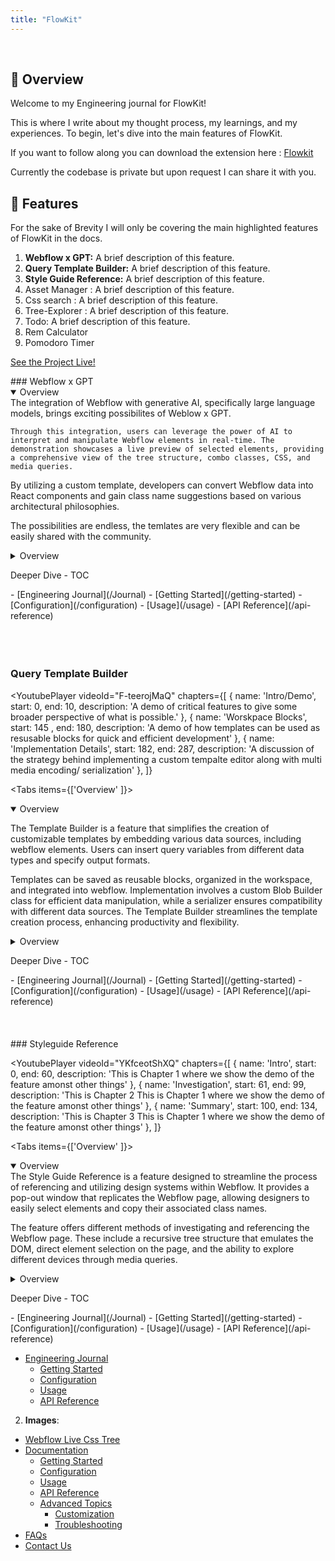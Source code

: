 ```yaml
---
title: "FlowKit"
---
```







<br/>

## 🌟 Overview
Welcome to my Engineering journal for FlowKit!

This is where I write about my thought process, my learnings, and my experiences. To begin, let's dive into the main features of FlowKit. 


If you want to follow along you can download the extension here : [Flowkit](https://chrome.google.com/webstore/detail/flowkit/kkoecihmpjfkfpfkffgiohcniepmdhif?hl=en&authuser=0)

Currently the codebase is private but upon request I can share it with you.

## 🚀 Features

For the sake of Brevity I will only be covering the main highlighted features of FlowKit in the docs.

1. **Webflow x GPT:** A brief description of this feature.
2. **Query Template Builder:** A brief description of this feature.
3. **Style Guide Reference:** A brief description of this feature.
4. Asset Manager : A brief description of this feature.
5. Css search : A brief description of this feature.
6. Tree-Explorer : A brief description of this feature.
7. Todo: A brief description of this feature.
8. Rem Calculator
9. Pomodoro Timer

[See the Project Live!](https://chrome.google.com/webstore/detail/flowkit/kkoecihmpjfkfpfkffgiohcniepmdhif?hl=en&authuser=0)





<div style={{ display: 'flex' , flexDirection: 'Column', justifyContent: 'center' , alignItems: 'center', }}>
### Webflow x GPT 
<br/>
<YoutubePlayer
  videoId="TYPYqmoXZDI"
  chapters={[
    { name: 'Live Tree Intro', start: 0, end: 60, description: 'CSS preview is shown that emulates the Webflow DOM' },
    { name: 'Webflow Template Demo', start: 61, end: 20, description: 'A Demo of Webflow to React template ' },
    { name: 'Custom Interpreter', start: 153 , end: 204 , description: 'A Demo of the BEM classname suggestion Interpreter' },
  ]}
>
<Tabs items={['Overview']}>
  <Tab>
    <details open>
      <summary>Overview</summary>
    The integration of Webflow with generative AI, specifically large language models, brings exciting possibilites of Weblow x GPT. 
    
    Through this integration, users can leverage the power of AI to interpret and manipulate Webflow elements in real-time. The demonstration showcases a live preview of selected elements, providing a comprehensive view of the tree structure, combo classes, CSS, and media queries.

By utilizing a custom template, developers can convert Webflow data into React components and gain class name suggestions based on various architectural philosophies. 

The possibilities are endless, the temlates are very flexible and can be easily shared with the community.
    </details>
  </Tab>
    <Tab>
    <details>
      <summary>Overview</summary>
      sdsdsd
    </details>
  </Tab>
</Tabs>

</YoutubePlayer>

</div>

Deeper Dive - TOC


<div className = "TOC__container">
- [Engineering Journal](/Journal)
- [Getting Started](/getting-started)
- [Configuration](/configuration)
- [Usage](/usage)
- [API Reference](/api-reference)
</div>





<br/>
<br/>
<br/>




<div style={{ display: 'flex' , flexDirection: 'Column', justifyContent: 'center' , alignItems: 'center'}}>

### Query Template Builder  

<YoutubePlayer
  videoId="F-teerojMaQ"
  chapters={[
    { name: 'Intro/Demo', start: 0, end: 10, description: 'A demo of critical features to give some broader perspective of what is possible.' },
    { name: 'Worskpace Blocks', start: 145 , end: 180, description: 'A demo of how templates can be used as resusable blocks for quick and efficient development' },
    { name: 'Implementation Details', start: 182, end: 287, description: 'A discussion of the strategy behind implementing a custom tempalte editor along with multi media encoding/ serialization' },
  ]}
>
<Tabs items={['Overview' ]}>
  <Tab>
    <details open>
      <summary>Overview</summary>

The Template Builder is a feature that simplifies the creation of customizable templates by embedding various data sources, including webflow elements. Users can insert query variables from different data types and specify output formats. 

Templates can be saved as reusable blocks, organized in the workspace, and integrated into webflow. Implementation involves a custom Blob Builder class for efficient data manipulation, while a serializer ensures compatibility with different data sources. The Template Builder streamlines the template creation process, enhancing productivity and flexibility.
    </details>
  </Tab>
    <Tab>
    <details>
      <summary>Overview</summary>
      sdsdsd
    </details>
  </Tab>
</Tabs>

</YoutubePlayer>

</div>

 Deeper Dive - TOC


<div className = "TOC__container">
- [Engineering Journal](/Journal)
- [Getting Started](/getting-started)
- [Configuration](/configuration)
- [Usage](/usage)
- [API Reference](/api-reference)
</div>








<br/>
<br/>
<br/>













<div style={{ display: 'flex' , flexDirection: 'Column', justifyContent: 'center' , alignItems: 'center'}}>
### Styleguide Reference 

<YoutubePlayer
  videoId="YKfceotShXQ"
  chapters={[
    { name: 'Intro', start: 0, end: 60, description: 'This is Chapter 1 where we show the demo of the feature amonst other things' },
    { name: 'Investigation', start: 61, end: 99, description: 'This is Chapter 2 This is Chapter 1 where we show the demo of the feature amonst other things' },
    { name: 'Summary', start: 100, end: 134, description: 'This is Chapter 3 This is Chapter 1 where we show the demo of the feature amonst other things' },
  ]}
>
<Tabs items={['Overview' ]}>
  <Tab>
    <details open>
      <summary>Overview</summary>
      The Style Guide Reference is a feature designed to streamline the process of referencing and utilizing design systems within Webflow. It provides a pop-out window that replicates the Webflow page, allowing designers to easily select elements and copy their associated class names.

The feature offers different methods of investigating and referencing the Webflow page. These include a recursive tree structure that emulates the DOM, direct element selection on the page, and the ability to explore different devices through media queries.
    </details>
  </Tab>
    <Tab>
    <details>
      <summary>Overview</summary>
      sdsdsd
    </details>
  </Tab>
</Tabs>

</YoutubePlayer>

</div>

Deeper Dive - TOC


<div className = "TOC__container">
- [Engineering Journal](/Journal)
- [Getting Started](/getting-started)
- [Configuration](/configuration)
- [Usage](/usage)
- [API Reference](/api-reference)
</div>








- [Engineering Journal](/Journal)
  - [Getting Started](/getting-started)
  - [Configuration](/configuration)
  - [Usage](/usage)
  - [API Reference](/api-reference)

2. **Images**:
- [Webflow Live Css Tree](/LiveTree)
- [Documentation](/#documentation)
  - [Getting Started](/getting-started)
  - [Configuration](/configuration)
  - [Usage](/usage)
  - [API Reference](/api-reference)
  - [Advanced Topics](/advanced-topics)
    - [Customization](/customization)
    - [Troubleshooting](/troubleshooting)
- [FAQs](/#faqs)
- [Contact Us](/#contact-us)
